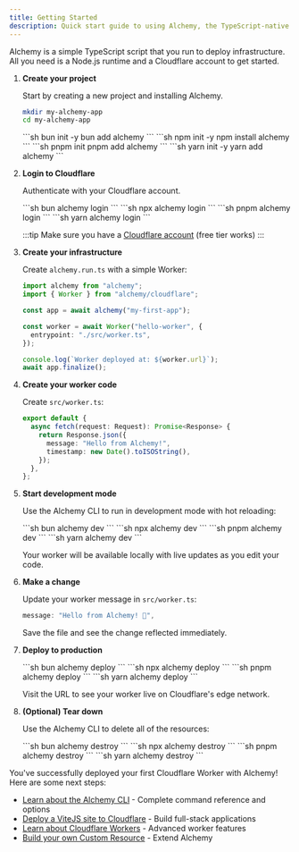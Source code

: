 ```yaml
---
title: Getting Started
description: Quick start guide to using Alchemy, the TypeScript-native Infrastructure-as-Code library. Deploy your first Cloudflare Worker with type-safe infrastructure code.
---
```



Alchemy is a simple TypeScript script that you run to deploy infrastructure. All you need is a Node.js runtime and a Cloudflare account to get started.

<Steps>

1. **Create your project**

   Start by creating a new project and installing Alchemy.

   ```sh
   mkdir my-alchemy-app
   cd my-alchemy-app
   ```

   <Tabs syncKey="pkgManager">
     <TabItem label="bun">
       ```sh
       bun init -y
       bun add alchemy
       ```
     </TabItem>
     <TabItem label="npm">
       ```sh
       npm init -y
       npm install alchemy
       ```
     </TabItem>
     <TabItem label="pnpm">
       ```sh
       pnpm init
       pnpm add alchemy
       ```
     </TabItem>
     <TabItem label="yarn">
       ```sh
       yarn init -y
       yarn add alchemy
       ```
     </TabItem>
   </Tabs>

2. **Login to Cloudflare**

   Authenticate with your Cloudflare account.

   <Tabs syncKey="pkgManager">
     <TabItem label="bun">
       ```sh
       bun alchemy login
       ```
     </TabItem>
     <TabItem label="npm">
       ```sh
       npx alchemy login
       ```
     </TabItem>
     <TabItem label="pnpm">
       ```sh
       pnpm alchemy login
       ```
     </TabItem>
     <TabItem label="yarn">
       ```sh
       yarn alchemy login
       ```
     </TabItem>
   </Tabs>

   :::tip
   Make sure you have a [Cloudflare account](https://dash.cloudflare.com/sign-up) (free tier works)
   :::

3. **Create your infrastructure**

   Create `alchemy.run.ts` with a simple Worker:

   ```typescript
   import alchemy from "alchemy";
   import { Worker } from "alchemy/cloudflare";

   const app = await alchemy("my-first-app");

   const worker = await Worker("hello-worker", {
     entrypoint: "./src/worker.ts",
   });

   console.log(`Worker deployed at: ${worker.url}`);
   await app.finalize();
   ```

4. **Create your worker code**

   Create `src/worker.ts`:

   ```typescript
   export default {
     async fetch(request: Request): Promise<Response> {
       return Response.json({
         message: "Hello from Alchemy!",
         timestamp: new Date().toISOString(),
       });
     },
   };
   ```

5. **Start development mode**

   Use the Alchemy CLI to run in development mode with hot reloading:

   <Tabs syncKey="pkgManager">
     <TabItem label="bun">
       ```sh
       bun alchemy dev
       ```
     </TabItem>
     <TabItem label="npm">
       ```sh
       npx alchemy dev
       ```
     </TabItem>
     <TabItem label="pnpm">
       ```sh
       pnpm alchemy dev
       ```
     </TabItem>
     <TabItem label="yarn">
       ```sh
       yarn alchemy dev
       ```
     </TabItem>
   </Tabs>

   Your worker will be available locally with live updates as you edit your code.

6. **Make a change**

   Update your worker message in `src/worker.ts`:

   ```typescript
   message: "Hello from Alchemy! 🧪",
   ```

   Save the file and see the change reflected immediately.

7. **Deploy to production**

   <Tabs syncKey="pkgManager">
     <TabItem label="bun">
       ```sh
       bun alchemy deploy
       ```
     </TabItem>
     <TabItem label="npm">
       ```sh
       npx alchemy deploy
       ```
     </TabItem>
     <TabItem label="pnpm">
       ```sh
       pnpm alchemy deploy
       ```
     </TabItem>
     <TabItem label="yarn">
       ```sh
       yarn alchemy deploy
       ```
     </TabItem>
   </Tabs>

   Visit the URL to see your worker live on Cloudflare's edge network.

8. **(Optional) Tear down**

   Use the Alchemy CLI to delete all of the resources:

   <Tabs syncKey="pkgManager">
     <TabItem label="bun">
       ```sh
       bun alchemy destroy
       ```
     </TabItem>
     <TabItem label="npm">
       ```sh
       npx alchemy destroy
       ```
     </TabItem>
     <TabItem label="pnpm">
       ```sh
       pnpm alchemy destroy
       ```
     </TabItem>
     <TabItem label="yarn">
       ```sh
       yarn alchemy destroy
       ```
     </TabItem>
   </Tabs>

</Steps>


You've successfully deployed your first Cloudflare Worker with Alchemy! Here are some next steps:

- [Learn about the Alchemy CLI](/concepts/cli) - Complete command reference and options
- [Deploy a ViteJS site to Cloudflare](/guides/cloudflare-vitejs) - Build full-stack applications
- [Learn about Cloudflare Workers](/guides/cloudflare-worker) - Advanced worker features
- [Build your own Custom Resource](/guides/custom-resources) - Extend Alchemy